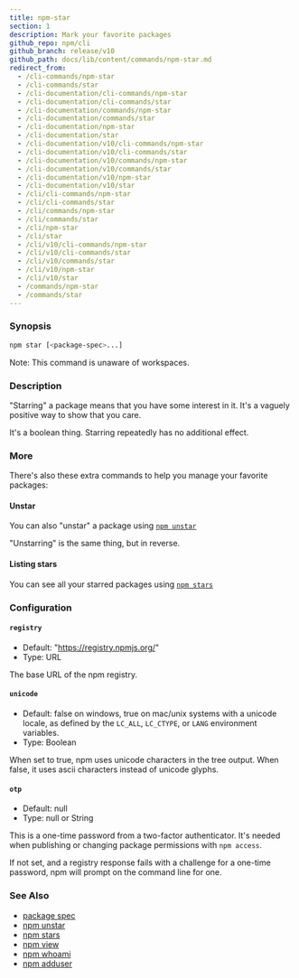 ```yaml
---
title: npm-star
section: 1
description: Mark your favorite packages
github_repo: npm/cli
github_branch: release/v10
github_path: docs/lib/content/commands/npm-star.md
redirect_from:
  - /cli-commands/npm-star
  - /cli-commands/star
  - /cli-documentation/cli-commands/npm-star
  - /cli-documentation/cli-commands/star
  - /cli-documentation/commands/npm-star
  - /cli-documentation/commands/star
  - /cli-documentation/npm-star
  - /cli-documentation/star
  - /cli-documentation/v10/cli-commands/npm-star
  - /cli-documentation/v10/cli-commands/star
  - /cli-documentation/v10/commands/npm-star
  - /cli-documentation/v10/commands/star
  - /cli-documentation/v10/npm-star
  - /cli-documentation/v10/star
  - /cli/cli-commands/npm-star
  - /cli/cli-commands/star
  - /cli/commands/npm-star
  - /cli/commands/star
  - /cli/npm-star
  - /cli/star
  - /cli/v10/cli-commands/npm-star
  - /cli/v10/cli-commands/star
  - /cli/v10/commands/star
  - /cli/v10/npm-star
  - /cli/v10/star
  - /commands/npm-star
  - /commands/star
---
```


### Synopsis

```bash
npm star [<package-spec>...]
```

Note: This command is unaware of workspaces.

### Description

"Starring" a package means that you have some interest in it. It's a vaguely positive way to show that you care.

It's a boolean thing. Starring repeatedly has no additional effect.

### More

There's also these extra commands to help you manage your favorite packages:

#### Unstar

You can also "unstar" a package using [`npm unstar`](/cli/v10/commands/npm-unstar)

"Unstarring" is the same thing, but in reverse.

#### Listing stars

You can see all your starred packages using [`npm stars`](/cli/v10/commands/npm-stars)

### Configuration

#### `registry`

- Default: "https://registry.npmjs.org/"
- Type: URL

The base URL of the npm registry.

#### `unicode`

- Default: false on windows, true on mac/unix systems with a unicode locale, as defined by the `LC_ALL`, `LC_CTYPE`, or `LANG` environment variables.
- Type: Boolean

When set to true, npm uses unicode characters in the tree output. When false, it uses ascii characters instead of unicode glyphs.

#### `otp`

- Default: null
- Type: null or String

This is a one-time password from a two-factor authenticator. It's needed when publishing or changing package permissions with `npm access`.

If not set, and a registry response fails with a challenge for a one-time password, npm will prompt on the command line for one.

### See Also

- [package spec](/cli/v10/using-npm/package-spec)
- [npm unstar](/cli/v10/commands/npm-unstar)
- [npm stars](/cli/v10/commands/npm-stars)
- [npm view](/cli/v10/commands/npm-view)
- [npm whoami](/cli/v10/commands/npm-whoami)
- [npm adduser](/cli/v10/commands/npm-adduser)
